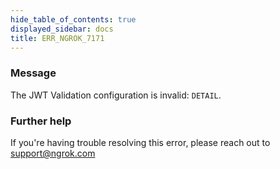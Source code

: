 ```yaml
---
hide_table_of_contents: true
displayed_sidebar: docs
title: ERR_NGROK_7171
---
```


### Message

The JWT Validation configuration is invalid: `DETAIL`.

<ErrorDetails />

### Further help

If you're having trouble resolving this error, please reach out to [support@ngrok.com](mailto:support@ngrok.com?subject=Help%20with%20ERR_NGROK_7171)
